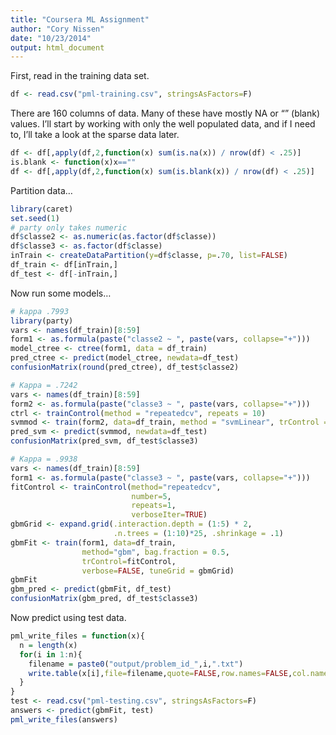 ```yaml
---
title: "Coursera ML Assignment"
author: "Cory Nissen"
date: "10/23/2014"
output: html_document
---
```

First, read in the training data set.
```r
df <- read.csv("pml-training.csv", stringsAsFactors=F)
```
There are 160 columns of data. Many of these have mostly NA or "" (blank) values. I'll start by working with only the well populated data, and if I need to, I'll take a look at the sparse data later.
  
```r
df <- df[,apply(df,2,function(x) sum(is.na(x)) / nrow(df) < .25)]
is.blank <- function(x)x==""
df <- df[,apply(df,2,function(x) sum(is.blank(x)) / nrow(df) < .25)]
```
  
Partition data...
```r
library(caret)
set.seed(1)
# party only takes numeric 
df$classe2 <- as.numeric(as.factor(df$classe))
df$classe3 <- as.factor(df$classe)
inTrain <- createDataPartition(y=df$classe, p=.70, list=FALSE)
df_train <- df[inTrain,]
df_test <- df[-inTrain,]
```

Now run some models...  
```r
# kappa .7993
library(party)
vars <- names(df_train)[8:59]
form1 <- as.formula(paste("classe2 ~ ", paste(vars, collapse="+")))
model_ctree <- ctree(form1, data = df_train) 
pred_ctree <- predict(model_ctree, newdata=df_test)
confusionMatrix(round(pred_ctree), df_test$classe2)

# Kappa = .7242
vars <- names(df_train)[8:59]
form2 <- as.formula(paste("classe3 ~ ", paste(vars, collapse="+")))
ctrl <- trainControl(method = "repeatedcv", repeats = 10)
svmmod <- train(form2, data=df_train, method = "svmLinear", trControl = ctrl)
pred_svm <- predict(svmmod, newdata=df_test)
confusionMatrix(pred_svm, df_test$classe3)

# Kappa = .9938
vars <- names(df_train)[8:59]
form1 <- as.formula(paste("classe3 ~ ", paste(vars, collapse="+")))
fitControl <- trainControl(method="repeatedcv",
                           number=5,
                           repeats=1,
                           verboseIter=TRUE)
gbmGrid <- expand.grid(.interaction.depth = (1:5) * 2,
                       .n.trees = (1:10)*25, .shrinkage = .1)
gbmFit <- train(form1, data=df_train,
                method="gbm", bag.fraction = 0.5,
                trControl=fitControl,
                verbose=FALSE, tuneGrid = gbmGrid)
gbmFit
gbm_pred <- predict(gbmFit, df_test)
confusionMatrix(gbm_pred, df_test$classe3)
```

Now predict using test data.
```r
pml_write_files = function(x){
  n = length(x)
  for(i in 1:n){
    filename = paste0("output/problem_id_",i,".txt")
    write.table(x[i],file=filename,quote=FALSE,row.names=FALSE,col.names=FALSE)
  }
}
test <- read.csv("pml-testing.csv", stringsAsFactors=F)
answers <- predict(gbmFit, test)
pml_write_files(answers)
```



